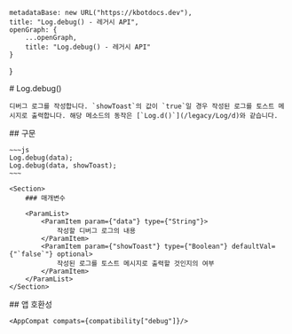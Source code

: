 
    metadataBase: new URL("https://kbotdocs.dev"),
    title: "Log.debug() - 레거시 API",
    openGraph: {
        ...openGraph,
        title: "Log.debug() - 레거시 API"
    }
}

<Section>
    # Log.debug()

    디버그 로그를 작성합니다. `showToast`의 값이 `true`일 경우 작성된 로그를 토스트 메시지로 출력합니다. 해당 메소드의 동작은 [`Log.d()`](/legacy/Log/d)와 같습니다.
</Section>
<Section>
    ## 구문

    ~~~js
    Log.debug(data);
    Log.debug(data, showToast);
    ~~~

    <Section>
        ### 매개변수

        <ParamList>
            <ParamItem param={"data"} type={"String"}>
                작성할 디버그 로그의 내용
            </ParamItem>
            <ParamItem param={"showToast"} type={"Boolean"} defaultVal={"`false`"} optional>
                작성된 로그를 토스트 메시지로 출력할 것인지의 여부
            </ParamItem>
        </ParamList>
    </Section>
</Section>
<Section>
    ## 앱 호환성

    <AppCompat compats={compatibility["debug"]}/>
</Section>